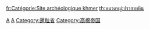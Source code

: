 {{Catnav|頁面分類|地理|国家|亚洲国家|柬埔寨}}
{{Catnav|頁面分類|各種主題的頁面分類|各種主題的歷史|考古学|考古遺址|各國考古遺址|柬埔寨考古遺址}}
{{Catnav|頁面分類|历史|各種主題的歷史|考古学|考古遺址|各國考古遺址|柬埔寨考古遺址}}
{{Catnav|頁面分類|人文學科|考古学|考古遺址|各國考古遺址|柬埔寨考古遺址}}

{{catmore}}
{{Commonscat|Angkor}}

[[Category:柬埔寨考古遺址|A]]
[[Category:柬埔寨世界遺產|A]]
[[Category:暹粒省|Category:暹粒省]]
[[Category:高棉帝国|Category:高棉帝国]]

[[fr:Catégorie:Site_archéologique_khmer|fr:Catégorie:Site archéologique khmer]]
[[th:หมวดหมู่:ปราสาทหิน|th:หมวดหมู่:ปราสาทหิน]]